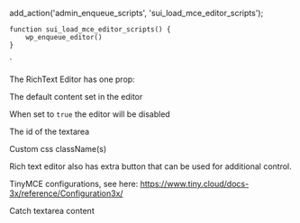 
add_action('admin_enqueue_scripts', 'sui_load_mce_editor_scripts');
    
    function sui_load_mce_editor_scripts() {
        wp_enqueue_editor()
    }
`

<PackageInstallGuide packageName="@wpmudev/sui-rich-text-editor" />

<Section title="Props" border={true}>
  <p>The RichText Editor has one prop:</p>

  <PropSection title="defaultValue" type="boolean">
    <p>The default content set in the editor</p>
  </PropSection>

  <PropSection title="isDisabled" type="boolean" defaultValue="false">
    <p>When set to <Code isSmall={true}>true</Code> the editor will be disabled</p>
  </PropSection>

  <PropSection title="textareaId" type="string">
    <p>The id of the textarea</p>
  </PropSection>

  <PropSection title="className" type="string">
    <p>Custom css className(s)</p>
  </PropSection>

  <PropSection title="actions" type="React Node">
    <p>Rich text editor also has extra button that can be used for additional control.</p>
  </PropSection>

  <PropSection title="tinyMCEOptions" type="object">
    <p>TinyMCE configurations, see here: <a href="https://www.tiny.cloud/docs-3x/reference/Configuration3x/" target="_blank">https://www.tiny.cloud/docs-3x/reference/Configuration3x/</a></p>
  </PropSection>

  <PropSection title="onChange" type="function">
    <p>Catch textarea content</p>
  </PropSection>
</Section>

<CommonPropsNotice />

